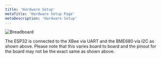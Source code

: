 ```yaml
---
title: 'Hardware Setup'
metaTitle: 'Hardware Setup Page'
metaDescription: 'Hardware Setup'
---
```


![Breadboard](../assets/loincloth_bb.png)

The ESP32 is connected to the XBee via UART and the BME680 via I2C as shown above.
Please note that this varies board to board and the pinout for the board may not be the exact same as shown above.

